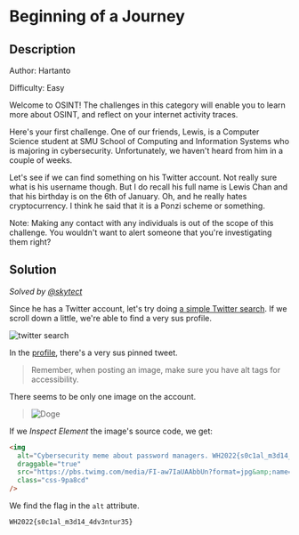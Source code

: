 # Beginning of a Journey

## Description

Author: Hartanto

Difficulty: Easy

Welcome to OSINT! The challenges in this category will enable you to learn more about OSINT, and reflect on your internet activity traces.

Here's your first challenge. One of our friends, Lewis, is a Computer Science student at SMU School of Computing and Information Systems who is majoring in cybersecurity. Unfortunately, we haven't heard from him in a couple of weeks.

Let's see if we can find something on his Twitter account. Not really sure what is his username though. But I do recall his full name is Lewis Chan and that his birthday is on the 6th of January. Oh, and he really hates cryptocurrency. I think he said that it is a Ponzi scheme or something.

Note: Making any contact with any individuals is out of the scope of this challenge. You wouldn't want to alert someone that you're investigating them right?

## Solution

_Solved by [@skytect](https://github.com/skytect)_

Since he has a Twitter account, let's try doing [a simple Twitter search](https://twitter.com/search?q=lewis%20chan&src=typed_query&f=user). If we scroll down a little, we're able to find a very sus profile.

![twitter search](/images/whitehacks-2022/beginning-of-a-journey-1.png)

In the [profile](https://twitter.com/lewischan0601), there's a very sus pinned tweet.

> Remember, when posting an image, make sure you have alt tags for accessibility.

There seems to be only one image on the account.

> ![Doge](/images/whitehacks-2022/beginning-of-a-journey-2.jpeg)

If we _Inspect Element_ the image's source code, we get:

```html
<img
  alt="Cybersecurity meme about password managers. WH2022{s0c1al_m3d14_4dv3ntur35}"
  draggable="true"
  src="https://pbs.twimg.com/media/FI-aw7IaUAAbbUn?format=jpg&amp;name=small"
  class="css-9pa8cd"
/>
```

We find the flag in the `alt` attribute.

`WH2022{s0c1al_m3d14_4dv3ntur35}`
